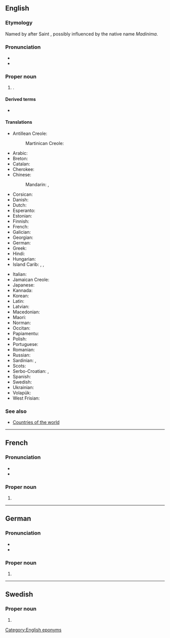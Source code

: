 ==English==
{{wikipedia}}

===Etymology===
Named by {{w|Christopher Columbus}} after Saint {{w|Martin of Tours}}, possibly influenced by the native name ''Madinima''.

===Pronunciation===
* {{IPA|en|/ˌmɑːtɪˈniːk/}}
* {{audio|en|LL-Q1860 (eng)-Vealhurl-Martinique.wav|Audio (UK)}}

===Proper noun===
{{en-proper noun}}

# {{place|en|island/overseas department/and/region|c/France|in the|r/Caribbean|official=Department of Martinique}}.

====Derived terms====
* {{l|en|Martinican}}

====Translations====
{{trans-top|Island and, overseas department and region of France}}
* Antillean Creole: {{t|gcf|Matinik|f}}
*: Martinican Creole: {{t|gcf|Matnik|f}}
* Arabic: {{t|ar|مَارْتِينِيك|m|tr=martinīk}}
* Breton: {{t|br|Martinik}}
* Catalan: {{t+|ca|Martinica|f}}
* Cherokee: {{t|chr|ᎹᏘᏂᎨ}}
* Chinese:
*: Mandarin: {{t+|cmn|馬提尼克|sc=Hani}}, {{t+|cmn|马提尼克|tr=Mǎtíníkè|sc=Hani}}
* Corsican: {{t|co|Martinica|f}}
* Danish: {{t|da|Martinique}}
* Dutch: {{t+|nl|Martinique|n}}
* Esperanto: {{t|eo|Martiniko}}
* Estonian: {{t+|et|Martinique}}
* Finnish: {{t+|fi|Martinique}}
* French: {{t+|fr|Martinique|f}}
* Galician: {{t|gl|Martinica|f}}
* Georgian: {{t|ka|მარტინიკა}}
* German: {{t+|de|Martinique}}
* Greek: {{t+|el|Μαρτινίκα|f}}
* Hindi: {{t|hi|मार्तिनीक}}
* Hungarian: {{t+|hu|Martinique}}
* Island Carib: {{t|crb|Madinina}}, {{t|crb|Madiana}}, {{t|crb|Madanina}}
{{trans-mid}}
* Italian: {{t|it|Martinica|f}}
* Jamaican Creole: {{t|jam|Maatiniik}}
* Japanese: {{t|ja|マルティニーク|tr=Marutinīku|sc=Jpan}}
* Kannada: {{t|kn|ಮಾರ್ಟಿನಿಕ್}}
* Korean: {{t|ko|^마르티니크}}
* Latin: {{t|la|Martinica|f}}
* Latvian: {{t|lv|Martinika|f}}
* Macedonian: {{t|mk|Мартиник|m}}
* Maori: {{t|mi|Mātiniki}}
* Norman: {{t|nrf|Martinique|f}}
* Occitan: {{t+|oc|Martinica|f}}
* Papiamentu: {{t|pap|Martinik|}}
* Polish: {{t+|pl|Martynika}}
* Portuguese: {{t+|pt|Martinica|f}}
* Romanian: {{t|ro|Martinica|f}}
* Russian: {{t+|ru|Мартини́ка|f}}
* Sardinian: {{t|sc|Martinica|f}}, {{t|sc|Martinìca|f}}
* Scots: {{t|sco|Martinique}}
* Serbo-Croatian: {{t|sh|Martinika|f}}, {{t|sh|Martinik|m}}
* Spanish: {{t+|es|Martinica|f}}
* Swedish: {{t|sv|Martinique}}
* Ukrainian: {{t|uk|Мартиніка|f}}
* Volapük: {{t+|vo|Martinikeän}}
* West Frisian: {{t|fy|Martinyk|n}}
{{trans-bottom}}

===See also===
* [[Appendix:Countries of the world|Countries of the world]]

[[Category:English eponyms]]

----

==French==
{{wikipedia|lang=fr}}

===Pronunciation===
* {{fr-IPA}}
* {{audio|fr|Fr-Martinique.ogg|Audio}}

===Proper noun===
{{fr-proper noun|f}}

# {{place|fr|island/overseas department/and/region|c/France|in the|r/Caribbean|t=Martinique}}

----

==German==
{{wikipedia|lang=de}}

===Pronunciation===
* {{IPA|de|/maʁˈtiːnik/|/maɐ̯ˈtiːnik/}}
* {{audio|de|De-Martinique.ogg|Audio}}

===Proper noun===
{{de-proper noun|n}}

# {{place|de|island/overseas department/and/region|c/France|in the|r/Caribbean|t=Martinique}}

----

==Swedish==
{{wikipedia|lang=sv}}

===Proper noun===
{{sv-proper noun|n}}

# {{place|sv|island/overseas department/and/region|c/France|in the|r/Caribbean|t=Martinique}}